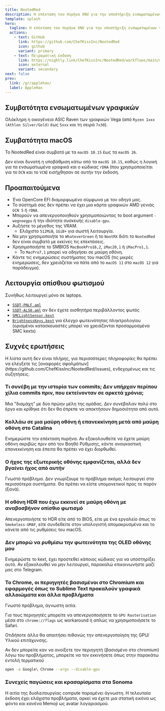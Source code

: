 ```yaml
---
title: NootedRed
description: Η επέκταση του πυρήνα XNU για την υποστήριξη ενσωματωμένων γραφικών AMD Vega.
template: splash
hero:
  tagline: Η επέκταση του πυρήνα XNU για την υποστήριξη ενσωματωμένων γραφικών AMD Vega.
  actions:
    - text: GitHub
      link: https://github.com/ChefKissInc/NootedRed
      icon: github
      variant: primary
    - text: Πειραματική έκδοση
      link: https://nightly.link/ChefKissInc/NootedRed/workflows/main/master/Artifacts.zip
      icon: external
      variant: secondary
next: false
prev:
  link: /gr/applehax/
  label: AppleHax
---
```



## Συμβατότητα ενσωματωμένων γραφικών

Ολόκληρη η οικογένεια ASIC Raven των γραφικών Vega (από `Ryzen 1xxx (Athlon Silver/Gold)` έως `5xxx` και τη σειρά `7x30`).

## Συμβατότητα macOS

Το NootedRed είναι συμβατό με τα `macOS 10.15` έως τα `macOS 26`.

Δεν είναι δυνατή η υποβάθμιση κάτω από τα `macOS 10.15`, καθώς η λογική για τα ενσωματωμένα γραφικά και ο κώδικας `rDNA` (που χρησιμοποιείται για το `DCN` και το `VCN`) εισήχθησαν σε αυτήν την έκδοση.

## Προαπαιτούμενα

- Ένα OpenCore EFI διαμορφωμένο σύμφωνα με τον οδηγό μας.
- Το σύστημά σας δεν πρέπει να έχει μια κάρτα γραφικών AMD γενιάς `GCN 5` ή `rDNA`.
- Μπορούν να απενεργοποιηθούν χρησιμοποιώντας το boot argument `-wegnoegpu` ή την ιδιότητα συσκευής `disable-gpu`.
- Αυξήστε το μέγεθος της VRAM.
  - Ελάχιστο `512MiB`, `1GiB+` για σωστή λειτουργία.
- Να μην χρησιμοποιήτε το `WhateverGreen` ή το `NootRX` διότι το `NootedRed` δεν είναι συμβατό με εκείνες τις επεκτάσεις.
- Χρησιμοποιήστε το SMBIOS `MacBookPro16,2`, `iMac20,1` ή `iMacPro1,1`.
  - Το `MacPro7,1` μπορεί να οδηγήσει σε μαύρη οθόνη.
- Κάντε τις ενημερώσεις συστήματος του macOS (τις μικρές ενημερώσεις, δεν χρειάζεται να πάτε από το `macOS 11` στο `macOS 12` για παράδειγμα).

## Λειτουργία οπίσθιου φωτισμού

Συνήθως λειτουργεί μόνο σε laptops.

- [`SSDT-PNLF.aml`](/Extras/SSDTs/SSDT-PNLF.aml)
- [`SSDT-ALS0.aml`](/Extras/SSDTs/SSDT-ALS0.aml) αν δεν έχετε αισθητήρα περιβάλλοντος φωτός
- [`SMCLightSensor.kext`](https://github.com/Acidanthera/VirtualSMC)
- [`BrightnessKeys.kext`](https://github.com/Acidanthera/BrightnessKeys) για έλεγχο φωτεινότητας πληκτρολογίου (ορισμένοι κατασκευαστές μπορεί να χρειάζονται προσαρμοσμένα SMC kexts)

## Συχνές ερωτήσεις

<Aside type="danger">
Η λίστα αυτή δεν είναι πλήρης, για περισσότερες πληροφορίες θα πρέπει να ελέγξετε τις [αναφορές σφαλμάτων](https://github.com/ChefKissInc/NootedRed/issues), ενδεχομένως και τις συζητήσεις.
</Aside>

### Τι συνέβη με την ιστορία των commits; Δεν υπήρχαν περίπου χίλια commits πριν, που εκτείνονταν σε αρκετά χρόνια;

Μια "διαμάχη" με δύο πρώην μέλη της ομάδας. Δεν συνέβαλαν πολύ στο έργο και κρίθηκε ότι δεν θα έπρεπε να αποκτήσουν δημοσιότητα από αυτό.

### Κολλάω σε μια μαύρη οθόνη ή επανεκκίνηση μετά από μαύρη οθόνη στο Catalina

Ενημερώστε την επέκταση πυρήνα. Αν εξακολουθείτε να έχετε μαύρη οθόνη ακριβώς πριν από τον Βοηθό Ρύθμισης, κάντε αναγκαστική επανεκκίνηση και έπειτα θα πρέπει να έχει διορθωθεί.

### Ο ήχος της εξωτερικής οθόνης εμφανίζεται, αλλά δεν βγαίνει ήχος από αυτήν

Γνωστό πρόβλημα. Δεν γνωρίζουμε το πρόβλημα ακόμα; λειτουργεί στα περισσότερα συστήματα. Θα πρέπει να είστε υπομονετικοί προς το παρόν (ξανά).

### Η οθόνη HDR που έχω εκκινεί σε μαύρη οθόνη με αναβοσβήνον οπίσθιο φωτισμό

Απενεργοποιήστε το HDR είτε από το BIOS, είτε με ένα εργαλείο όπως το `Smokeless-UMAF`, είτε συνδεθείτε στον υπολογιστή απομακρυσμένα και το κάνετε από τις ρυθμίσεις του macOS.

### Δεν μπορώ να ρυθμίσω την φωτεινότητα της OLED οθόνης μου

Ενημερώστε το kext, έχει προστεθεί κάποιος κώδικας για να υποστηρίξει αυτό. Αν εξακολουθεί να μην λειτουργεί, παρακαλώ επικοινωνήστε μαζί μας στο Telegram.

### Το Chrome, οι περιηγητές βασισμένοι στο Chromium και εφαρμογές όπως το Sublime Text προκαλούν γραφικά αλλοιώματα και άλλα προβλήματα

Γνωστό πρόβλημα, άγνωστη αιτία.

Για τους περιηγητές μπορείτε να απενεργοποιήσετε το `GPU Rasterisation` μέσα στο `chrome://flags` ως workaround ή απλώς να χρησιμοποιήσετε το Safari.

Οτιδήποτε άλλο θα απαιτήσει πιθανώς την απενεργοποίηση της GPU/Υλικού επιτάχυνσης.

Αν δεν μπορείτε καν να ανοίξετε τον περιηγητή (βασισμένο στο chromium) λόγω του προβλήματος, μπορείτε να τον εκκινήσετε όπως στην παρακάτω εντολή τερματικού

```sh
open -a Google\ Chrome --args --disable-gpu
```

### Συνεχείς παγώσεις και κρασαρίσματα στα Sonoma

Η αιτία της δυσλειτουργίας compute παραμένει άγνωστη. Η τελευταία έκδοση έχει ελάχιστα προβλήματα, αρκεί να έχετε μια στατική εικόνα ως φόντο και κανένα Memoji ως avatar λογαριασμού.
